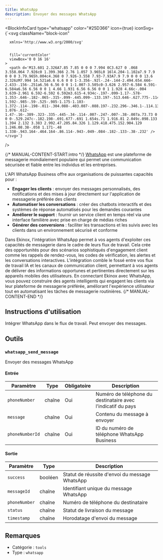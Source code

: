 ```yaml
---
title: WhatsApp
description: Envoyer des messages WhatsApp
---
```



<BlockInfoCard 
  type="whatsapp"
  color="#25D366"
  icon={true}
  iconSvg={`<svg className="block-icon"
      
      xmlns='http://www.w3.org/2000/svg'
      
      
      fill='currentColor'
      viewBox='0 0 16 16'
    >
      <path d='M13.601 2.326A7.85 7.85 0 0 0 7.994 0C3.627 0 .068 3.558.064 7.926c0 1.399.366 2.76 1.057 3.965L0 16l4.204-1.102a7.9 7.9 0 0 0 3.79.965h.004c4.368 0 7.926-3.558 7.93-7.93A7.9 7.9 0 0 0 13.6 2.326zM7.994 14.521a6.6 6.6 0 0 1-3.356-.92l-.24-.144-2.494.654.666-2.433-.156-.251a6.56 6.56 0 0 1-1.007-3.505c0-3.626 2.957-6.584 6.591-6.584a6.56 6.56 0 0 1 4.66 1.931 6.56 6.56 0 0 1 1.928 4.66c-.004 3.639-2.961 6.592-6.592 6.592m3.615-4.934c-.197-.099-1.17-.578-1.353-.646-.182-.065-.315-.099-.445.099-.133.197-.513.646-.627.775-.114.133-.232.148-.43.05-.197-.1-.836-.308-1.592-.985-.59-.525-.985-1.175-1.103-1.372-.114-.198-.011-.304.088-.403.087-.088.197-.232.296-.346.1-.114.133-.198.198-.33.065-.134.034-.248-.015-.347-.05-.099-.445-1.076-.612-1.47-.16-.389-.323-.335-.445-.34-.114-.007-.247-.007-.38-.007a.73.73 0 0 0-.529.247c-.182.198-.691.677-.691 1.654s.71 1.916.81 2.049c.098.133 1.394 2.132 3.383 2.992.47.205.84.326 1.129.418.475.152.904.129 1.246.08.38-.058 1.171-.48 1.338-.943.164-.464.164-.86.114-.943-.049-.084-.182-.133-.38-.232' />
    </svg>`}
/>

{/* MANUAL-CONTENT-START:intro */}
[WhatsApp](https://www.whatsapp.com/) est une plateforme de messagerie mondialement populaire qui permet une communication sécurisée et fiable entre les individus et les entreprises.

L'API WhatsApp Business offre aux organisations de puissantes capacités pour :

- **Engager les clients** : envoyer des messages personnalisés, des notifications et des mises à jour directement sur l'application de messagerie préférée des clients
- **Automatiser les conversations** : créer des chatbots interactifs et des systèmes de réponse automatisés pour les demandes courantes
- **Améliorer le support** : fournir un service client en temps réel via une interface familière avec prise en charge de médias riches
- **Générer des conversions** : faciliter les transactions et les suivis avec les clients dans un environnement sécurisé et conforme

Dans Ekinox, l'intégration WhatsApp permet à vos agents d'exploiter ces capacités de messagerie dans le cadre de leurs flux de travail. Cela crée des opportunités pour des scénarios sophistiqués d'engagement client comme les rappels de rendez-vous, les codes de vérification, les alertes et les conversations interactives. L'intégration comble le fossé entre vos flux de travail IA et les canaux de communication client, permettant à vos agents de délivrer des informations opportunes et pertinentes directement sur les appareils mobiles des utilisateurs. En connectant Ekinox avec WhatsApp, vous pouvez construire des agents intelligents qui engagent les clients via leur plateforme de messagerie préférée, améliorant l'expérience utilisateur tout en automatisant les tâches de messagerie routinières.
{/* MANUAL-CONTENT-END */}

## Instructions d'utilisation

Intégrer WhatsApp dans le flux de travail. Peut envoyer des messages.

## Outils

### `whatsapp_send_message`

Envoyer des messages WhatsApp

#### Entrée

| Paramètre | Type | Obligatoire | Description |
| --------- | ---- | ---------- | ----------- |
| `phoneNumber` | chaîne | Oui | Numéro de téléphone du destinataire avec l'indicatif du pays |
| `message` | chaîne | Oui | Contenu du message à envoyer |
| `phoneNumberId` | chaîne | Oui | ID du numéro de téléphone WhatsApp Business |

#### Sortie

| Paramètre | Type | Description |
| --------- | ---- | ----------- |
| `success` | booléen | Statut de réussite d'envoi du message WhatsApp |
| `messageId` | chaîne | Identifiant unique du message WhatsApp |
| `phoneNumber` | chaîne | Numéro de téléphone du destinataire |
| `status` | chaîne | Statut de livraison du message |
| `timestamp` | chaîne | Horodatage d'envoi du message |

## Remarques

- Catégorie : `tools`
- Type : `whatsapp`
